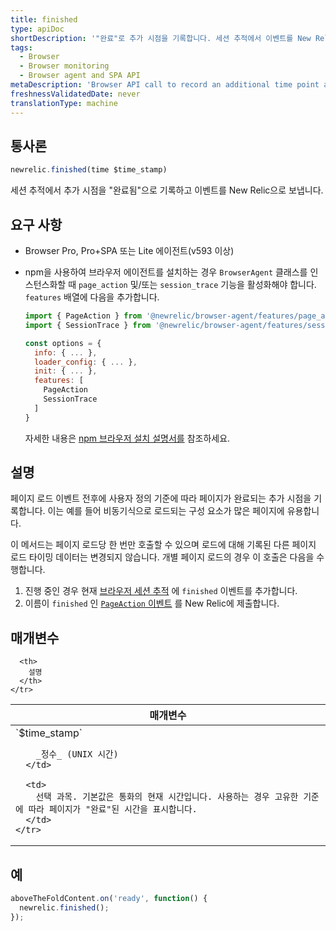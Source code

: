 ```yaml
---
title: finished
type: apiDoc
shortDescription: '"완료"로 추가 시점을 기록합니다. 세션 추적에서 이벤트를 New Relic으로 보냅니다.'
tags:
  - Browser
  - Browser monitoring
  - Browser agent and SPA API
metaDescription: 'Browser API call to record an additional time point as a finished event in a browser session trace, and report it to New Relic.'
freshnessValidatedDate: never
translationType: machine
---
```


## 통사론

```js
newrelic.finished(time $time_stamp)
```

세션 추적에서 추가 시점을 "완료됨"으로 기록하고 이벤트를 New Relic으로 보냅니다.

## 요구 사항

* Browser Pro, Pro+SPA 또는 Lite 에이전트(v593 이상)

* npm을 사용하여 브라우저 에이전트를 설치하는 경우 `BrowserAgent` 클래스를 인스턴스화할 때 `page_action` 및/또는 `session_trace` 기능을 활성화해야 합니다. `features` 배열에 다음을 추가합니다.

  ```js
  import { PageAction } from '@newrelic/browser-agent/features/page_action'
  import { SessionTrace } from '@newrelic/browser-agent/features/session_trace';

  const options = {
    info: { ... },
    loader_config: { ... },
    init: { ... },
    features: [
      PageAction
      SessionTrace
    ]
  }
  ```

  자세한 내용은 [npm 브라우저 설치 설명서를](https://www.npmjs.com/package/@newrelic/browser-agent#new-relic-browser-agent) 참조하세요.

## 설명

페이지 로드 이벤트 전후에 사용자 정의 기준에 따라 페이지가 완료되는 추가 시점을 기록합니다. 이는 예를 들어 비동기식으로 로드되는 구성 요소가 많은 페이지에 유용합니다.

이 메서드는 페이지 로드당 한 번만 호출할 수 있으며 로드에 대해 기록된 다른 페이지 로드 타이밍 데이터는 변경되지 않습니다. 개별 페이지 로드의 경우 이 호출은 다음을 수행합니다.

1. 진행 중인 경우 현재 [브라우저 세션 추적](/docs/browser/new-relic-browser/browser-pro-features/session-traces-exploring-webpages-life-cycle) 에 `finished` 이벤트를 추가합니다.
2. 이름이 `finished` 인 [`PageAction` 이벤트](/docs/insights/explore-data/attributes/browser-default-attributes-insights#pageaction-list) 를 New Relic에 제출합니다.

## 매개변수

<table>
  <thead>
    <tr>
      <th width="25%">
        매개변수
      </th>

      <th>
        설명
      </th>
    </tr>
  </thead>

  <tbody>
    <tr>
      <td>
        `$time_stamp`

        _정수_ (UNIX 시간)
      </td>

      <td>
        선택 과목. 기본값은 통화의 현재 시간입니다. 사용하는 경우 고유한 기준에 따라 페이지가 "완료"된 시간을 표시합니다.
      </td>
    </tr>
  </tbody>
</table>

## 예

```js
aboveTheFoldContent.on('ready', function() {
  newrelic.finished();
});
```

